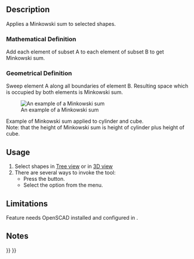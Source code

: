 <languages/>
<translate>

<!--T:9-->
{{Docnav
|[[OpenSCAD_Hull|Hull]]
|
|[[OpenSCAD_Workbench|OpenSCAD]]
|IconL=OpenSCAD_Hull.svg
|IconR=
|IconC=Workbench_OpenSCAD.svg
}}

<!--T:1-->
{{GuiCommand
|Name=OpenSCAD Minkowski
|MenuLocation=OpenSCAD → Minkowski sum
|Workbenches=[[OpenSCAD_Workbench|OpenSCAD]]
}}

==Description== <!--T:2-->

<!--T:7-->
Applies a Minkowski sum to selected shapes.

===Mathematical Definition=== <!--T:13-->

<!--T:14-->
Add each element of subset A to each element of subset B to get Minkowski sum.

===Geometrical Definition=== <!--T:15-->

<!--T:16-->
Sweep element A along all boundaries of element B. Resulting space which is occupied by both elements is Minkowski sum.

<!--T:17-->
[[Image:Minkowski_example.jpg|An example of a Minkowski sum]]

<!--T:18-->
Example of Minkowski sum applied to cylinder and cube.<br>
Note: that the height of Minkowski sum is height of cylinder plus height of cube.

==Usage== <!--T:3-->

<!--T:8-->
# Select shapes in [[Tree_view|Tree view]] or in [[3D_view|3D view]]
# There are several ways to invoke the tool:
#* Press the {{Button|[[Image:OpenSCAD_Minkowski.svg|16px]] [[OpenSCAD_Minkowski|Minkowski sum]]}} button.
#* Select the {{MenuCommand|OpenSCAD → [[Image:OpenSCAD_Minkowski.svg|32px]] Minkowski sum}} option from the menu.

==Limitations== <!--T:19-->

<!--T:4-->
Feature needs OpenSCAD installed and configured in {{MenuCommand|Edit → Preferences}}.

==Notes== <!--T:5-->


<!--T:10-->
{{Docnav
|[[OpenSCAD_Hull|Hull]]
|
|[[OpenSCAD_Workbench|OpenSCAD]]
|IconL=OpenSCAD_Hull.svg
|IconR=
|IconC=Workbench_OpenSCAD.svg
}}

</translate>
{{OpenSCAD_Tools_navi{{#translation:}}}}
{{Userdocnavi{{#translation:}}}}